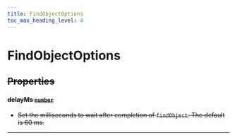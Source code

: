 ```yaml
---
title: FindObjectOptions
toc_max_heading_level: 4
---
```


# FindObjectOptions <s generated />

## Properties <s generated />

#### delayMs [`number`]( https://developer.mozilla.org/en-US/docs/Web/JavaScript/Reference/Global_Objects/Number) <s generated />

- Set the milliseconds to wait after completion of `findObject`. The default is 60 ms.

<hr class="solid" />  <s generated />

